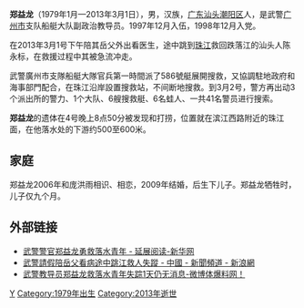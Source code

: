 {{军人
|name = 郑益龙
|image name =
|width = 
|图片简介  = 
|job = 
|job-1 = 
|job-2 = 
|job-3 =
|period = 
|period-1 = 
|period-2 = 
|period-3 = 
|birthname = 
|other_names = 
|foreign_names =
|english_names = Zheng Yilong
|Sex = 男
|date of birth = 1979年1月
|place of birth = {{PRC}}[[广东省|广东省]][[汕头市|汕头市]][[潮阳区|潮阳区]]
|date of death = 2013年3月1日（34岁）
|place of death = {{PRC}}[[广东省|广东省]][[广州市|广州市]] 
|nationality = {{PRC}}
|residence =
|languages = [[汉语|汉语]]
|height =
|weight =
|party = {{CPC}}
|rank = [[File:PLA_Captain.svg|24px]] [[武警|武警]][[上尉|上尉]]
|spouse = 庞洪雨
|relatives = 
|educate = 
|past = 武警廣州市支隊船艇大隊副政治教導員
|work = 
|award =
|rankrecord = 
}}

'''郑益龙'''（1979年1月—2013年3月1日），男，汉族，[[广东|广东]][[汕头|汕头]][[潮阳区|潮阳区]]人，是武警[[广州市|广州市]]支队船艇大队副政治教导员。1997年12月入伍，1998年12月入党。

在2013年3月1号下午陪其岳父外出看医生，途中跳到[[珠江|珠江]]救回跌落江的汕头人陈永标，在救援过程中其被急流冲走。

武警廣州市支隊船艇大隊官兵第一時間派了586號艇展開搜救，又協調駐地政府和海事部門配合，在珠江沿岸設置搜救站，不间断地搜救。到3月2号，警方再出动3个派出所的警力、1个大队、6艘搜救艇、6名蛙人、一共41名警员进行搜索。

'''郑益龙'''的遗体在4号晚上8点50分被发现和打捞，位置就在滨江西路附近的珠江面，在他落水处的下游约500至600米。

== 家庭 ==
郑益龙2006年和庞洪雨相识、相恋，2009年结婚，后生下儿子。郑益龙牺牲时，儿子仅九个月。

== 外部链接 ==
* [https://web.archive.org/web/20140219174819/http://news.xinhuanet.com/yzyd/mil/20130302/c_114858174.htm 武警警官郑益龙勇救落水青年 - 延展阅读-新华网]
* [https://web.archive.org/web/20140202110329/http://news.sina.com.hk/news/20130302/-9-2907414/1.html 武警請假陪岳父看病途中跳江救人失蹤 - 中國 - 新聞頻道 - 新浪網]
* [http://www.weiboti.net/article-670-1.html 武警教导员郑益龙救落水青年失踪1天仍无消息-微博体爆料网！]{{dead link|date=2018年4月 |bot=InternetArchiveBot |fix-attempted=yes }}

{{China-bio-stub}}
{{DEFAULTSORT: Zheng}}
[[Category:鄭姓|Y]]
[[Category:1979年出生|Category:1979年出生]]
[[Category:2013年逝世|Category:2013年逝世]]